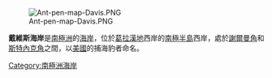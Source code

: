 [[Image:Ant-pen-map-Davis.PNG|thumb]]

{{coord|64|S|60|W|scale:2000000_source:GNIS|display=title}}

'''戴維斯海岸'''是[[南極洲|南極洲]]的[[海岸|海岸]]，位於[[葛拉漢地|葛拉漢地]]西岸的[[南極半島|南極半島]]西岸，處於[[謝爾曼角|謝爾曼角]]和[[斯特內克角|斯特內克角]]之間，以[[美國|美國]]的捕海豹者命名。

{{Antarctica-geo-stub}}
[[Category:南極洲海岸|Category:南極洲海岸]]